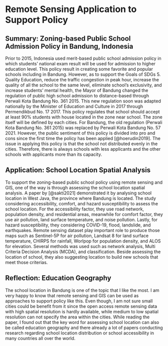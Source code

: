 # Remote Sensing Application to Support Policy

## Summary: Zoning-based Public School Admission Policy in Bandung, Indonesia

Prior to 2015, Indonesia used merit-based public school admission policy in which students' national exam result will be used for admission to higher education level. This policy result in creating some favorite and popular schools including in Bandung. However, as to support the Goals of SDGs 5. Quality Education, reduce the traffic congestion in peak hour, increase the quality of all the school to the same level, eliminate school's exclusivity, and increase students' mental health, the Mayor of Bandung changed the regulation of public high school admission to distance-based through Perwali Kota Bandung No. 361 2015. This new regulation soon was adapted nationally by the Minister of Education and Culture in 2017 through Permendikbud No. 17 2017. This policy regulates that school should accept at least 90% students with house located in the zone near school. The zone itself will be defined by each cities. For Bandung, the old regulation (Perwali Kota Bandung No. 361 2015) was replaced by Perwali Kota Bandung No. 57 2021. However, the public sentiment of this policy is divided into pro and cons since the first time the policy has been applied [@hoerudin2019]. The issue in applying this policy is that the school not distributed evenly in the cities. Therefore, there is always schools with less applicants and the other schools with applicants more than its capacity.

## Application: School Location Spatial Analysis

To support the zoning-based public school policy using remote sensing and GIS, one of the way is through assessing the school location spatial analysis. A paper by [@sakti2021] demonstrated it by analysing school location in West Java, the province where Bandung is located. The study considering accessibility, comfort, and hazard susceptibility to assess the school location. For the accessibility factor, they use road network, population density, and residential areas, meanwhile for comfort factor, they use air pollution, land surface temperature, and noise pollution. Lastly, for hazard susceptibility, they considering COVID-19, flood, landslide, and earthquakes. Remote sensing dataset play important role to produce those maps such as Sentinel-5P for air pollution, Landsat 8 for land surface temperature, CHIRPS for rainfall, Worlpop for population density, and ALOS for elevation. Several methods was used such as network analysis, Multi Criteria Decision Analysis (MCDA), and classification. Beside assessing the location of school, they also suggesting location to build new schools that meet those criterias.

## Reflection: Education Geography

The school location in Bandung is one of the topic that I like the most. I am very happy to know that remote sensing and GIS can be used as approaches to support policy like this. Even though, I am not sure small cities could be benefit from it since the open access remote sensing data with high spatial resolution is hardly available, while medium to low spatial resolution can not specify the area within the cities. While reading the paper, I found out that the key word for assessing school location can also be called education geography and there already a lot of papers conducting research regarding school location distribution or school accessibility in many countries all over the world.
